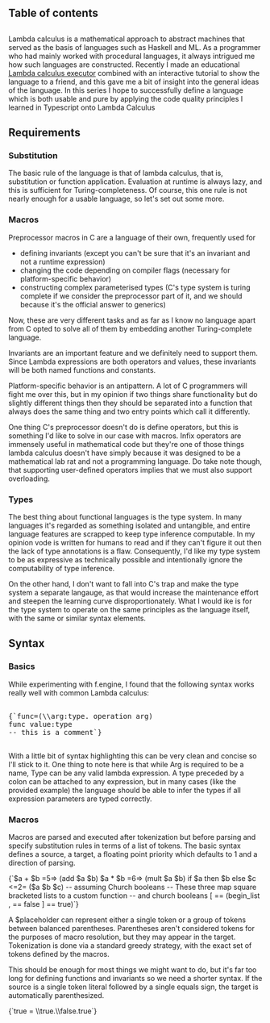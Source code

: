 
## Table of contents

##

Lambda calculus is a mathematical approach to abstract machines that served as
the basis of languages such as Haskell and ML. As a programmer who had mainly
worked with procedural languages, it always intrigued me how such languages
are constructed. Recently I made an educational
[Lambda calculus executor](https://lbfalvy.github.io/f.engine)
combined with an interactive tutorial to show the language to a friend, and this gave
me a bit of insight into the general ideas of the language. In this series I hope to
successfully define a language which is both usable and pure by applying the code
quality principles I learned in Typescript onto Lambda Calculus

## Requirements

### Substitution

The basic rule of the language is that of lambda calculus, that is, substitution or
function application. Evaluation at runtime is always lazy, and this is sufficient
for Turing-completeness. Of course, this one rule is not nearly enough for a usable
language, so let's set out some more.

### Macros

Preprocessor macros in C are a language of their own, frequently used for

- defining invariants (except you can't be sure that it's an invariant and not a runtime
    expression)
- changing the code depending on compiler flags (necessary for platform-specific behavior)
- constructing complex parameterised types (C's type system is turing complete if we
    consider the preprocessor part of it, and we should because it's the official answer
    to generics)

Now, these are very different tasks and as far as I know no language apart from C
opted to solve all of them by embedding another Turing-complete language.

Invariants are an important feature and we definitely need to support them. Since Lambda
expressions are both operators and values, these invariants will be both named functions
and constants.

Platform-specific behavior is an antipattern. A lot of C programmers will fight me over
this, but in my opinion if two things share functionality but do slightly different
things then they should be separated into a function that always does the same thing
and two entry points which call it differently.

One thing C's preprocessor doesn't do is define operators, but this is something I'd
like to solve in our case with macros. Infix operators are immensely useful in
mathematical code but they're one of those things lambda calculus doesn't have simply
because it was designed to be a mathematical lab rat and not a programming language. Do
take note though, that supporting user-defined operators implies that we must also
support overloading.

### Types

The best thing about functional languages is the type system. In many languages it's
regarded as something isolated and untangible, and entire language features are
scrapped to keep type inference computable. In my opinion vode is written for
humans to read and if they can't figure it out then the lack of type annotations is
a flaw. Consequently, I'd like my type system to be as expressive as technically
possible and intentionally ignore the computability of type inference.

On the other hand, I don't want to fall into C's trap and make the type system a
separate langauge, as that would increase the maintenance effort and steepen the
learning curve disproportionately. What I would ike is for the type system to operate
on the same principles as the language itself, with the same or similar syntax elements.

## Syntax

### Basics

While experimenting with f.engine, I found that the following syntax works really well
with common Lambda calculus:

<pre>
    <LambdaHighlight>
{`func=(\\arg:type. operation arg)
func value:type
-- this is a comment`}
    </LambdaHighlight>
</pre>

With a little bit of syntax highlighting this can be very clean and concise so I'll
stick to it. One thing to note here is that while Arg is required to be a name, Type
can be any valid lambda expression. A type preceded by a colon can be attached to any
expression, but in many cases (like the provided example) the language should be able
to infer the types if all expression parameters are typed correctly.

### Macros

Macros are parsed and executed after tokenization but before parsing and specify
substitution rules in terms of a list of tokens. The basic syntax defines a source,
a target, a floating point priority which defaults to 1 and a direction of parsing.

<LambdaHighlight>
{`$a + $b =5=> (add $a $b)
$a * $b =6=> (mult $a $b)
if $a then $b else $c <=2= ($a $b $c) -- assuming Church booleans
-- These three map square bracketed lists to a custom function
-- and church booleans
[ == (begin_list
, == false
] == true)`}
</LambdaHighlight>

A $placeholder can represent either a single token or a group of tokens between balanced
parentheses. Parentheses aren't considered tokens for the purposes of macro resolution, but
they may appear in the target. Tokenization is done via a standard greedy strategy, with
the exact set of tokens defined by the macros.

This should be enough for most things we might want to do, but it's far too long for
defining functions and invariants so we need a shorter syntax. If the source is a single
token literal followed by a single equals sign, the target is automatically parenthesized.

<LambdaHighlight>
{`true = \\true.\\false.true`}
</LambdaHighlight>